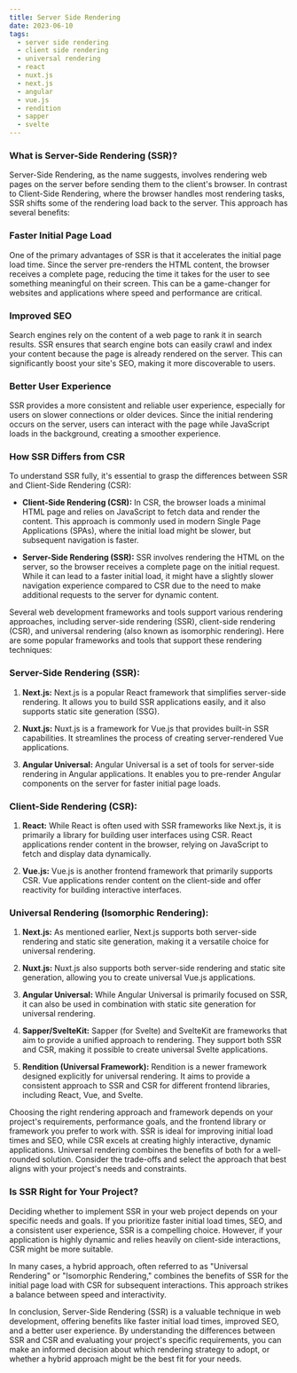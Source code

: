 ```yaml
---
title: Server Side Rendering
date: 2023-06-10
tags:
  - server side rendering
  - client side rendering
  - universal rendering
  - react
  - nuxt.js
  - next.js
  - angular
  - vue.js
  - rendition
  - sapper
  - svelte
---
```

### What is Server-Side Rendering (SSR)?
Server-Side Rendering, as the name suggests, involves rendering web pages on the server before sending them to the client's browser. In contrast to Client-Side Rendering, where the browser handles most rendering tasks, SSR shifts some of the rendering load back to the server. This approach has several benefits:

### Faster Initial Page Load

One of the primary advantages of SSR is that it accelerates the initial page load time. Since the server pre-renders the HTML content, the browser receives a complete page, reducing the time it takes for the user to see something meaningful on their screen. This can be a game-changer for websites and applications where speed and performance are critical.

### Improved SEO

Search engines rely on the content of a web page to rank it in search results. SSR ensures that search engine bots can easily crawl and index your content because the page is already rendered on the server. This can significantly boost your site's SEO, making it more discoverable to users.

### Better User Experience

SSR provides a more consistent and reliable user experience, especially for users on slower connections or older devices. Since the initial rendering occurs on the server, users can interact with the page while JavaScript loads in the background, creating a smoother experience.

### How SSR Differs from CSR

To understand SSR fully, it's essential to grasp the differences between SSR and Client-Side Rendering (CSR):

- **Client-Side Rendering (CSR):** In CSR, the browser loads a minimal HTML page and relies on JavaScript to fetch data and render the content. This approach is commonly used in modern Single Page Applications (SPAs), where the initial load might be slower, but subsequent navigation is faster.

- **Server-Side Rendering (SSR):** SSR involves rendering the HTML on the server, so the browser receives a complete page on the initial request. While it can lead to a faster initial load, it might have a slightly slower navigation experience compared to CSR due to the need to make additional requests to the server for dynamic content.

Several web development frameworks and tools support various rendering approaches, including server-side rendering (SSR), client-side rendering (CSR), and universal rendering (also known as isomorphic rendering). Here are some popular frameworks and tools that support these rendering techniques:

### Server-Side Rendering (SSR):

1. **Next.js:** Next.js is a popular React framework that simplifies server-side rendering. It allows you to build SSR applications easily, and it also supports static site generation (SSG).

2. **Nuxt.js:** Nuxt.js is a framework for Vue.js that provides built-in SSR capabilities. It streamlines the process of creating server-rendered Vue applications.

3. **Angular Universal:** Angular Universal is a set of tools for server-side rendering in Angular applications. It enables you to pre-render Angular components on the server for faster initial page loads.

### Client-Side Rendering (CSR):

1. **React:** While React is often used with SSR frameworks like Next.js, it is primarily a library for building user interfaces using CSR. React applications render content in the browser, relying on JavaScript to fetch and display data dynamically.

2. **Vue.js:** Vue.js is another frontend framework that primarily supports CSR. Vue applications render content on the client-side and offer reactivity for building interactive interfaces.

### Universal Rendering (Isomorphic Rendering):

1. **Next.js:** As mentioned earlier, Next.js supports both server-side rendering and static site generation, making it a versatile choice for universal rendering.

2. **Nuxt.js:** Nuxt.js also supports both server-side rendering and static site generation, allowing you to create universal Vue.js applications.

3. **Angular Universal:** While Angular Universal is primarily focused on SSR, it can also be used in combination with static site generation for universal rendering.

4. **Sapper/SvelteKit:** Sapper (for Svelte) and SvelteKit are frameworks that aim to provide a unified approach to rendering. They support both SSR and CSR, making it possible to create universal Svelte applications.

5. **Rendition (Universal Framework):** Rendition is a newer framework designed explicitly for universal rendering. It aims to provide a consistent approach to SSR and CSR for different frontend libraries, including React, Vue, and Svelte.

Choosing the right rendering approach and framework depends on your project's requirements, performance goals, and the frontend library or framework you prefer to work with. SSR is ideal for improving initial load times and SEO, while CSR excels at creating highly interactive, dynamic applications. Universal rendering combines the benefits of both for a well-rounded solution. Consider the trade-offs and select the approach that best aligns with your project's needs and constraints.

### Is SSR Right for Your Project?

Deciding whether to implement SSR in your web project depends on your specific needs and goals. If you prioritize faster initial load times, SEO, and a consistent user experience, SSR is a compelling choice. However, if your application is highly dynamic and relies heavily on client-side interactions, CSR might be more suitable.

In many cases, a hybrid approach, often referred to as "Universal Rendering" or "Isomorphic Rendering," combines the benefits of SSR for the initial page load with CSR for subsequent interactions. This approach strikes a balance between speed and interactivity.

In conclusion, Server-Side Rendering (SSR) is a valuable technique in web development, offering benefits like faster initial load times, improved SEO, and a better user experience. By understanding the differences between SSR and CSR and evaluating your project's specific requirements, you can make an informed decision about which rendering strategy to adopt, or whether a hybrid approach might be the best fit for your needs.